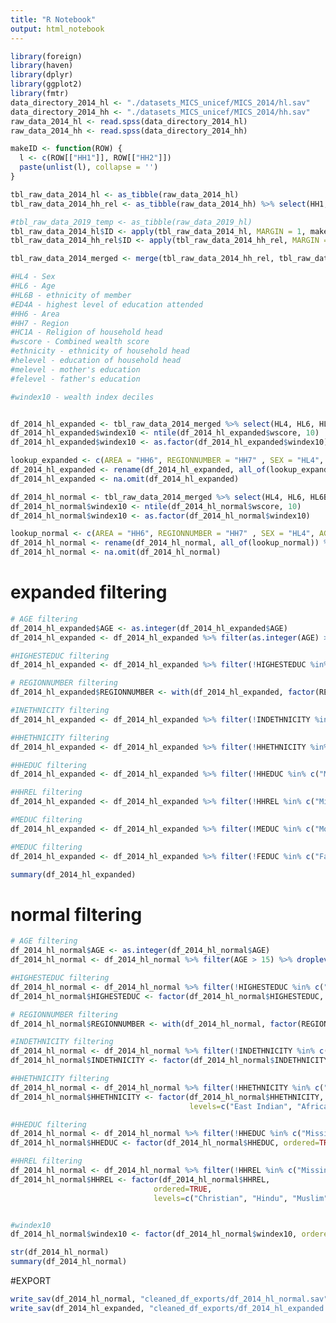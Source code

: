 ```yaml
---
title: "R Notebook"
output: html_notebook
---
```



```r
library(foreign)
library(haven)
library(dplyr)
library(ggplot2)
library(fmtr)
data_directory_2014_hl <- "./datasets_MICS_unicef/MICS_2014/hl.sav"
data_directory_2014_hh <- "./datasets_MICS_unicef/MICS_2014/hh.sav"
raw_data_2014_hl <- read.spss(data_directory_2014_hl)
raw_data_2014_hh <- read.spss(data_directory_2014_hh)
```

```r
makeID <- function(ROW) {
  l <- c(ROW[["HH1"]], ROW[["HH2"]])
  paste(unlist(l), collapse = '')
}

tbl_raw_data_2014_hl <- as_tibble(raw_data_2014_hl)
tbl_raw_data_2014_hh_rel <- as_tibble(raw_data_2014_hh) %>% select(HH1, HH2, HC1A)

#tbl_raw_data_2019_temp <- as_tibble(raw_data_2019_hl)
tbl_raw_data_2014_hl$ID <- apply(tbl_raw_data_2014_hl, MARGIN = 1, makeID)
tbl_raw_data_2014_hh_rel$ID <- apply(tbl_raw_data_2014_hh_rel, MARGIN = 1, makeID)

tbl_raw_data_2014_merged <- merge(tbl_raw_data_2014_hh_rel, tbl_raw_data_2014_hl, by.x = c('ID'), by.y = c('ID'))
```

```r
#HL4 - Sex
#HL6 - Age
#HL6B - ethnicity of member
#ED4A - highest level of education attended
#HH6 - Area
#HH7 - Region
#HC1A - Religion of household head 
#wscore - Combined wealth score
#ethnicity - ethnicity of household head
#helevel - education of household head
#melevel - mother's education
#felevel - father's education

#windex10 - wealth index deciles


df_2014_hl_expanded <- tbl_raw_data_2014_merged %>% select(HL4, HL6, HL6B, ED4A, HH6, HH7, HC1A, wscore, ethnicity, helevel, melevel, felevel) %>% droplevels()
df_2014_hl_expanded$windex10 <- ntile(df_2014_hl_expanded$wscore, 10)
df_2014_hl_expanded$windex10 <- as.factor(df_2014_hl_expanded$windex10)

lookup_expanded <- c(AREA = "HH6", REGIONNUMBER = "HH7" , SEX = "HL4", AGE = "HL6", INDETHNICITY = "HL6B", HHETHNICITY = "ethnicity",HIGHESTEDUC = "ED4A", HHEDUC="helevel", MEDUC="melevel", FEDUC="felevel", HHREL="HC1A")
df_2014_hl_expanded <- rename(df_2014_hl_expanded, all_of(lookup_expanded)) %>% droplevels() 
df_2014_hl_expanded <- na.omit(df_2014_hl_expanded)

df_2014_hl_normal <- tbl_raw_data_2014_merged %>% select(HL4, HL6, HL6B, ED4A, HH6, HH7, HC1A, wscore, ethnicity, helevel) %>% droplevels()
df_2014_hl_normal$windex10 <- ntile(df_2014_hl_normal$wscore, 10)
df_2014_hl_normal$windex10 <- as.factor(df_2014_hl_normal$windex10)

lookup_normal <- c(AREA = "HH6", REGIONNUMBER = "HH7" , SEX = "HL4", AGE = "HL6", INDETHNICITY = "HL6B", HHETHNICITY = "ethnicity",HIGHESTEDUC = "ED4A", HHEDUC="helevel", HHREL="HC1A")
df_2014_hl_normal <- rename(df_2014_hl_normal, all_of(lookup_normal)) %>% droplevels() 
df_2014_hl_normal <- na.omit(df_2014_hl_normal)

```

# expanded filtering

```r
# AGE filtering
df_2014_hl_expanded$AGE <- as.integer(df_2014_hl_expanded$AGE)
df_2014_hl_expanded <- df_2014_hl_expanded %>% filter(as.integer(AGE) > 15) %>% droplevels()

#HIGHESTEDUC filtering
df_2014_hl_expanded <- df_2014_hl_expanded %>% filter(!HIGHESTEDUC %in% c("DK", "Missing")) %>% droplevels()

# REGIONNUMBER filtering
df_2014_hl_expanded$REGIONNUMBER <- with(df_2014_hl_expanded, factor(REGIONNUMBER, levels = c('Barima-Waini','Pomeroon-Supenaam','Essequibo Islands-West Demerara','Demerara-Mahaica','Mahaica-Berbice','East Berbice-Corentyne','Cuyuni-Mazaruni','Potaro-Siparuni','Upper Takutu-Upper Essequibo','Upper Demerara-Berbice'), labels = c(1,2,3,4,5,6,7,8,9,10)))

#INETHNICITY filtering
df_2014_hl_expanded <- df_2014_hl_expanded %>% filter(!INDETHNICITY %in% c("DK", "Missing")) %>% droplevels()

#HHETHNICITY filtering
df_2014_hl_expanded <- df_2014_hl_expanded %>% filter(!HHETHNICITY %in% c("Others/Missing/DK")) %>% droplevels()

#HHEDUC filtering
df_2014_hl_expanded <- df_2014_hl_expanded %>% filter(!HHEDUC %in% c("Missing/DK")) %>% droplevels()

#HHREL filtering
df_2014_hl_expanded <- df_2014_hl_expanded %>% filter(!HHREL %in% c("Missing")) %>% droplevels()

#MEDUC filtering
df_2014_hl_expanded <- df_2014_hl_expanded %>% filter(!MEDUC %in% c("Mother not in household", "Missing/DK")) %>% droplevels()

#MEDUC filtering
df_2014_hl_expanded <- df_2014_hl_expanded %>% filter(!FEDUC %in% c("Father not in household", "Missing/DK")) %>% droplevels()

summary(df_2014_hl_expanded)
```

# normal filtering
```r
# AGE filtering
df_2014_hl_normal$AGE <- as.integer(df_2014_hl_normal$AGE)
df_2014_hl_normal <- df_2014_hl_normal %>% filter(AGE > 15) %>% droplevels()

#HIGHESTEDUC filtering
df_2014_hl_normal <- df_2014_hl_normal %>% filter(!HIGHESTEDUC %in% c("DK", "Missing")) %>% droplevels()
df_2014_hl_normal$HIGHESTEDUC <- factor(df_2014_hl_normal$HIGHESTEDUC, ordered=TRUE, levels = c("Nursery", "Primary", "Secondary", "Higher"))

# REGIONNUMBER filtering
df_2014_hl_normal$REGIONNUMBER <- with(df_2014_hl_normal, factor(REGIONNUMBER, levels = c('Barima-Waini','Pomeroon-Supenaam','Essequibo Islands-West Demerara','Demerara-Mahaica','Mahaica-Berbice','East Berbice-Corentyne','Cuyuni-Mazaruni','Potaro-Siparuni','Upper Takutu-Upper Essequibo','Upper Demerara-Berbice'), labels = c(1,2,3,4,5,6,7,8,9,10)))

#INDETHNICITY filtering
df_2014_hl_normal <- df_2014_hl_normal %>% filter(!INDETHNICITY %in% c("DK", "Missing")) %>% droplevels()
df_2014_hl_normal$INDETHNICITY <- factor(df_2014_hl_normal$INDETHNICITY, ordered=TRUE, levels=c("East Indian", "African", "Portuguese", "Amerindian","Chinese","Other", "Mixed Race"))

#HHETHNICITY filtering
df_2014_hl_normal <- df_2014_hl_normal %>% filter(!HHETHNICITY %in% c("Others/Missing/DK")) %>% droplevels()
df_2014_hl_normal$HHETHNICITY <- factor(df_2014_hl_normal$HHETHNICITY, ordered=TRUE, 
                                        levels=c("East Indian", "African", "Amerindian", "Mixed Race"))

#HHEDUC filtering
df_2014_hl_normal <- df_2014_hl_normal %>% filter(!HHEDUC %in% c("Missing/DK")) %>% droplevels()
df_2014_hl_normal$HHEDUC <- factor(df_2014_hl_normal$HHEDUC, ordered=TRUE, levels=c("None", "Primary", "Secondary", "Higher"))

#HHREL filtering
df_2014_hl_normal <- df_2014_hl_normal %>% filter(!HHREL %in% c("Missing")) %>% droplevels()
df_2014_hl_normal$HHREL <- factor(df_2014_hl_normal$HHREL,
                                ordered=TRUE, 
                                levels=c("Christian", "Hindu", "Muslim", "Rastafarian", "Bahai", "No religion", "Other religion"))


#windex10
df_2014_hl_normal$windex10 <- factor(df_2014_hl_normal$windex10, ordered=TRUE, levels = c(1,2,3,4,5,6,7,8,9,10))

str(df_2014_hl_normal)
summary(df_2014_hl_normal)
```




#EXPORT
```r
write_sav(df_2014_hl_normal, "cleaned_df_exports/df_2014_hl_normal.sav")
write_sav(df_2014_hl_expanded, "cleaned_df_exports/df_2014_hl_expanded.sav")
```




